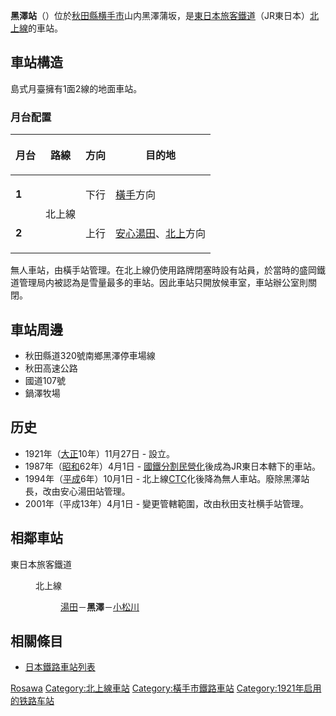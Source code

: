 {{noteTA
|1=zh-tw:黑澤車站;zh-hk:黑澤站;zh-cn:黑泽站;
}}
{{日本車站資訊
|公司色 = green
|站名 = 黑澤站
|圖片 = JR Kurosawa sta 001.jpg
|pxl = 250px
|圖片說明 = 站房
|日文原名 = 黒沢
|平假名 = くろさわ
|羅馬拼音 = Kurosawa
|電報略號 = ロワ
|所屬公司 = [[東日本旅客鐵道|東日本旅客鐵道]]（JR東日本）
|所在地 = [[秋田縣|秋田縣]][[横手市|横手市]]山内黑澤蒲坂57
|啟用年月日 = 1921年11月27日
|車站構造 = 地面車站
|月台配置 = 1面2線
|所屬路線 = {{Color|#754C9B|■}}[[北上線|北上線]]
|前一站 = [[湯田高原車站|湯田高原]]
|前一站距離 = 5.2
|後一站距離 = 5.3
|後一站 = [[小松川車站|小松川]]
|距離 = 44.3
|起站 = [[北上車站|北上]]
}}
'''黑澤站'''（{{jpn|j=黒沢駅|hg=くろさわえき|rm=Kurosawa eki|f=y}}）位於[[秋田縣|秋田縣]][[横手市|横手市]]山内黑澤蒲坂，是[[東日本旅客鐵道|東日本旅客鐵道]]（JR東日本）[[北上線|北上線]]的車站。

== 車站構造 ==
島式月臺擁有1面2線的地面車站。
=== 月台配置 ===
{| class=wikitable
|-
!月台!!路線!!方向!!目的地
|-
|'''1'''
|rowspan=2|{{Color|#754C9B|■}}北上線
|下行
|[[橫手站|橫手]]方向
|-
|'''2'''
|上行
|[[安心湯田站|安心湯田]]、[[北上站|北上]]方向
|}
無人車站，由橫手站管理。在北上線仍使用路牌閉塞時設有站員，於當時的盛岡鐵道管理局内被認為是雪量最多的車站。因此車站只開放候車室，車站辦公室則關閉。

== 車站周邊 ==
* 秋田縣道320號南鄉黑澤停車場線
* 秋田高速公路
* 國道107號
* 鍋澤牧場

== 历史 ==
* 1921年（[[大正|大正]]10年）11月27日 - 設立。
* 1987年（[[昭和|昭和]]62年）4月1日 - [[國鐵分割民營化|國鐵分割民營化]]後成為JR東日本轄下的車站。
* 1994年（[[平成|平成]]6年）10月1日 - 北上線[[調度集中系統|CTC]]化後降為無人車站。廢除黑澤站長，改由安心湯田站管理。
* 2001年（平成13年）4月1日 - 變更管轄範圍，改由秋田支社横手站管理。

== 相鄰車站 ==
; 東日本旅客鐵道
: {{Color|#754C9B|■}}北上線
:: [[湯田高原站|湯田]]－'''黑澤'''－[[小松川站|小松川]]

== 相關條目 ==
* [[日本鐵路車站列表|日本鐵路車站列表]]

{{北上線}}

{{DEFAULTSORT: Kurosawa}}
[[Category:日本鐵路車站_Ku|Rosawa]]
[[Category:北上線車站|Category:北上線車站]]
[[Category:橫手市鐵路車站|Category:橫手市鐵路車站]]
[[Category:1921年启用的铁路车站|Category:1921年启用的铁路车站]]